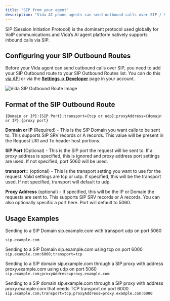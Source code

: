 ```yaml
---
title: "SIP from your agent"
description: "Vida AI phone agents can send outbound calls over SIP / VoIP."
---
```


SIP (Session Initiation Protocol) is the dominant protocol used globally for VoIP communications and Vida’s AI agent platform natively supports inbound calls via SIP.

## Configuring your SIP Outbound Routes

Before your Vida agent can send outbound calls over SIP, you need to add your SIP Outbound route to your SIP Outbound Routes list. You can do this [via API](https://vida.io/docs/api-reference/sip/add-sip-outbound-route) or via the [**Settings -> Developer**](https://vida.io/app/inbox?filter=priority\&settings=true\&showOrgSettings=true\&settingsTab=developers) page in your account.

![Vida SIP Outbound Route Image](https://vidapublic.s3.us-east-2.amazonaws.com/vida-sip-outbound-routes.png "Vida SIP Outbound Route Image")

## Format of the SIP Outbound Route

`{Domain or IP}:{SIP Port};transport={tcp or udp};proxyAddress={domain or IP}:{proxy port}`

**Domain or IP** (Required) - This is the SIP Domain you want calls to be sent to. This supports SIP SRV records or A records. This value will be present in the Request URI and To header host portions.

**SIP Port** (Optional) - This is the SIP port the request will be sent to. If a proxy address is specified, this is ignored and proxy address port settings are used. If not specified, port 5060 will be used.&#x20;

**transport=** (optional) - This is the transport setting you want to use for the request. Valid settings are tcp or udp. If specified, this will be the transport used. If not specified, transport will default to udp.&#x20;

**Proxy Address** (optional) - If specified, this will be the IP or Domain the requests are sent to.  This supports SIP SRV records or A records. You can also optionally specific a port here. Port will default to 5060.&#x20;

## Usage Examples

Sending to a SIP Domain sip.example.com with transport udp on port 5060


`sip.example.com`

Sending to a SIP Domain sip.example.com using tcp on port 6000
`sip.example.com:6000;transport=tcp`

Sending to a SIP domain sip.example.com through a SIP proxy with address proxy.example.com using udp on port 5060
`sip.example.com;proxyAddress=proxy.example.com`

Sending to a SIP domain sip.example.com through a SIP proxy with address proxy.example.com that needs TCP transport on port 6000
`sip.example.com;transport=tcp;proxyAddress=proxy.example.com:6000`